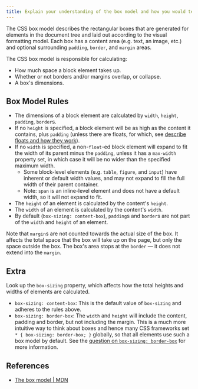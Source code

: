 ```yaml
---
title: Explain your understanding of the box model and how you would tell the browser in CSS to render your layout in different box models.
---
```


The CSS box model describes the rectangular boxes that are generated for elements in the document tree and laid out according to the visual formatting model. Each box has a content area (e.g. text, an image, etc.) and optional surrounding `padding`, `border`, and `margin` areas.

The CSS box model is responsible for calculating:

- How much space a block element takes up.
- Whether or not borders and/or margins overlap, or collapse.
- A box's dimensions.

## Box Model Rules

- The dimensions of a block element are calculated by `width`, `height`, `padding`, `border`s.
- If no `height` is specified, a block element will be as high as the content it contains, plus `padding` (unless there are floats, for which, see [describe floats and how they work](/questions/quiz/describe-floats-and-how-they-work)).
- If no `width` is specified, a non-`float`-ed block element will expand to fit the width of its parent minus the `padding`, unless it has a `max-width` property set, in which case it will be no wider than the specified maximum width.
  - Some block-level elements (e.g. `table`, `figure`, and `input`) have inherent or default width values, and may not expand to fill the full width of their parent container.
  - Note: `span` is an inline-level element and does not have a default width, so it will not expand to fit.
- The `height` of an element is calculated by the content's `height`.
- The `width` of an element is calculated by the content's `width`.
- By default (`box-sizing: content-box`), `padding`s and `border`s are not part of the `width` and `height` of an element.

Note that `margin`s are not counted towards the actual size of the box. It affects the total space that the box will take up on the page, but only the space outside the box. The box's area stops at the `border` — it does not extend into the `margin`.

## Extra

Look up the `box-sizing` property, which affects how the total heights and widths of elements are calculated.

- `box-sizing: content-box`: This is the default value of `box-sizing` and adheres to the rules above.
- `box-sizing: border-box`: The `width` and `height` will include the content, padding and border, but not including the margin. This is a much more intuitive way to think about boxes and hence many CSS frameworks set `* { box-sizing: border-box; }` globally, so that all elements use such a box model by default. See the [question on `box-sizing: border-box`](/questions/css/what-does-box-sizing-border-box-do-what-are-its-advantages) for more information.

## References

- [The box model | MDN](https://developer.mozilla.org/en-US/docs/Learn/CSS/Building_blocks/The_box_model#the_standard_css_box_model)
